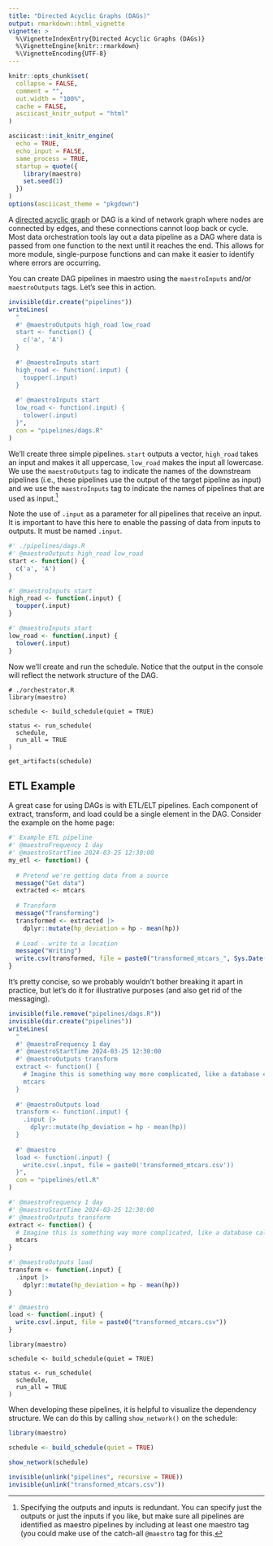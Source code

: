 ```yaml
---
title: "Directed Acyclic Graphs (DAGs)"
output: rmarkdown::html_vignette
vignette: >
  %\VignetteIndexEntry{Directed Acyclic Graphs (DAGs)}
  %\VignetteEngine{knitr::rmarkdown}
  %\VignetteEncoding{UTF-8}
---
```

```r
knitr::opts_chunk$set(
  collapse = FALSE,
  comment = "",
  out.width = "100%",
  cache = FALSE,
  asciicast_knitr_output = "html"
)

asciicast::init_knitr_engine(
  echo = TRUE,
  echo_input = FALSE,
  same_process = TRUE,
  startup = quote({
    library(maestro)
    set.seed(1) 
  })
)
options(asciicast_theme = "pkgdown")
```


A [directed acyclic graph](https://en.wikipedia.org/wiki/Directed_acyclic_graph) or DAG is a kind of network graph where nodes are connected by edges, and these connections cannot loop back or cycle. Most data orchestration tools lay out a data pipeline as a DAG where data is passed from one function to the next until it reaches the end. This allows for more module, single-purpose functions and can make it easier to identify where errors are occurring.

You can create DAG pipelines in maestro using the `maestroInputs` and/or `maestroOutputs` tags. Let's see this in action.

```r
invisible(dir.create("pipelines"))
writeLines(
  "
  #' @maestroOutputs high_road low_road
  start <- function() {
    c('a', 'A')
  }
  
  #' @maestroInputs start
  high_road <- function(.input) {
    toupper(.input)
  }
  
  #' @maestroInputs start
  low_road <- function(.input) {
    tolower(.input)
  }",
  con = "pipelines/dags.R"
)
```

We'll create three simple pipelines. `start` outputs a vector, `high_road` takes an input and makes it all uppercase, `low_road` makes the input all lowercase. We use the `maestroOutputs` tag to indicate the names of the downstream pipelines (i.e., these pipelines use the output of the target pipeline as input) and we use the `maestroInputs` tag to indicate the names of pipelines that are used as input.[^1]

[^1]: Specifying the outputs and inputs is redundant. You can specify just the outputs or just the inputs if you like, but make sure all pipelines are identified as maestro pipelines by including at least one maestro tag (you could make use of the catch-all `@maestro` tag for this.

Note the use of `.input` as a parameter for all pipelines that receive an input. It is important to have this here to enable the passing of data from inputs to outputs. It must be named `.input`.

```r
#' ./pipelines/dags.R
#' @maestroOutputs high_road low_road
start <- function() {
  c('a', 'A')
}

#' @maestroInputs start
high_road <- function(.input) {
  toupper(.input)
}

#' @maestroInputs start
low_road <- function(.input) {
  tolower(.input)
}
```

Now we'll create and run the schedule. Notice that the output in the console will reflect the network structure of the DAG.

```asciicast
# ./orchestrator.R
library(maestro)

schedule <- build_schedule(quiet = TRUE)

status <- run_schedule(
  schedule,
  run_all = TRUE
)

get_artifacts(schedule)
```

## ETL Example

A great case for using DAGs is with ETL/ELT pipelines. Each component of extract, transform, and load could be a single element in the DAG. Consider the example on the home page:

```r
#' Example ETL pipeline
#' @maestroFrequency 1 day
#' @maestroStartTime 2024-03-25 12:30:00
my_etl <- function() {
  
  # Pretend we're getting data from a source
  message("Get data")
  extracted <- mtcars
  
  # Transform
  message("Transforming")
  transformed <- extracted |> 
    dplyr::mutate(hp_deviation = hp - mean(hp))
  
  # Load - write to a location
  message("Writing")
  write.csv(transformed, file = paste0("transformed_mtcars_", Sys.Date(), ".csv"))
}
```

It's pretty concise, so we probably wouldn't bother breaking it apart in practice, but let's do it for illustrative purposes (and also get rid of the messaging).

```r
invisible(file.remove("pipelines/dags.R"))
invisible(dir.create("pipelines"))
writeLines(
  "
  #' @maestroFrequency 1 day
  #' @maestroStartTime 2024-03-25 12:30:00
  #' @maestroOutputs transform
  extract <- function() {
    # Imagine this is something way more complicated, like a database call
    mtcars
  }
  
  #' @maestroOutputs load
  transform <- function(.input) {
    .input |> 
      dplyr::mutate(hp_deviation = hp - mean(hp))
  }
  
  #' @maestro
  load <- function(.input) {
    write.csv(.input, file = paste0('transformed_mtcars.csv'))
  }",
  con = "pipelines/etl.R"
)
```

```r
#' @maestroFrequency 1 day
#' @maestroStartTime 2024-03-25 12:30:00
#' @maestroOutputs transform
extract <- function() {
  # Imagine this is something way more complicated, like a database call
  mtcars
}

#' @maestroOutputs load
transform <- function(.input) {
  .input |> 
    dplyr::mutate(hp_deviation = hp - mean(hp))
}

#' @maestro
load <- function(.input) {
  write.csv(.input, file = paste0("transformed_mtcars.csv"))
}
```

```asciicast
library(maestro)

schedule <- build_schedule(quiet = TRUE)

status <- run_schedule(
  schedule,
  run_all = TRUE
)
```

When developing these pipelines, it is helpful to visualize the dependency structure. We can do this by calling `show_network()` on the schedule:

```r
library(maestro)

schedule <- build_schedule(quiet = TRUE)

show_network(schedule)
```

```r
invisible(unlink("pipelines", recursive = TRUE))
invisible(unlink("transformed_mtcars.csv"))
```
